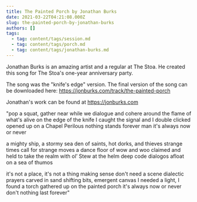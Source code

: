 ```yaml
---
title: The Painted Porch by Jonathan Burks
date: 2021-03-22T04:21:08.000Z
slug: the-painted-porch-by-jonathan-burks
authors: []
tags:
  - tag: content/tags/session.md
  - tag: content/tags/porch.md
  - tag: content/tags/jonathan-burks.md
---
```


Jonathan Burks is an amazing artist and a regular at The Stoa. He created this song for The Stoa's one-year anniversary party. 

The song was the "knife's edge" version. The final version of the song can be downloaded here: https://jonburks.com/track/the-painted-porch

Jonathan's work can be found at https://jonburks.com

"pop a squat, gather near
while we dialogue and cohere
around the flame of what's alive
on the edge of the knife
I caught the signal and I double clicked
opened up on a Chapel Perilous
nothing stands forever man
it's always now or never

a mighty ship, a stormy sea
den of saints, hot dorks, and thieves
strange times call for strange moves
a dance floor of wow and woo
claimed and held to take the realm
with ol’ Stew at the helm
deep code dialogos 
afloat on a sea of thumos

it's not a place, it's not a thing
making sense don't need a scene
dialectic prayers carved in sand
shifting bits, emergent canvas
I needed a light, I found a torch
gathered up on the painted porch
it's always now or never
don't nothing last forever"
